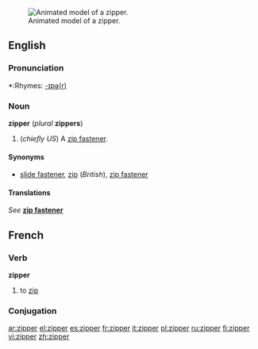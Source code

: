 [[Image:Zipper animated.gif|thumb|right|Animated model of a zipper.]]
==English==

===Pronunciation===
*:Rhymes: [[Rhymes:English:-ɪpə(r)|-ɪpə(r)]]

===Noun===
'''zipper''' (''plural'' '''zippers''')

#(''chiefly US'') A [[zip fastener]].

====Synonyms====
*[[slide fastener]], [[zip]] (''British''), [[zip fastener]]

====Translations====
''See'' '''[[zip fastener]]'''

==French==
===Verb===
'''zipper'''
# to [[zip]]

===Conjugation===
{{fr-conj-er|zipp|avoir}}

[[ar:zipper]]
[[el:zipper]]
[[es:zipper]]
[[fr:zipper]]
[[it:zipper]]
[[pl:zipper]]
[[ru:zipper]]
[[fi:zipper]]
[[vi:zipper]]
[[zh:zipper]]